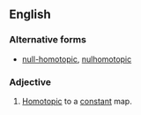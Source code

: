 ==English==
{{wikipedia}}

===Alternative forms===
* [[null-homotopic]], [[nulhomotopic]]

===Adjective===
{{en-adj|-}}
# {{context|topology|of a [[map]]|lang=en}} [[homotopic|Homotopic]] to a [[constant]] map.